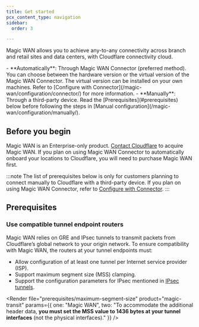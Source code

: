 ```yaml
---
title: Get started
pcx_content_type: navigation
sidebar:
  order: 3

---
```



Magic WAN allows you to achieve any-to-any connectivity across branch and retail sites and data centers, with Cloudflare connectivity cloud.

<Card icon="setting" title="Magic WAN set up options">
- **Automatically**: Through Magic WAN Connector (preferred method). You can choose between the hardware version or the virtual version of the Magic WAN Connector. The virtual version can be installed on your own machines. Refer to [Configure with Connector](/magic-wan/configuration/connector/) for more information.
- **Manually**: Through a third-party device. Read the [Prerequisites](#prerequisites) below before following the steps in [Manual configuration](/magic-wan/configuration/manually/).
</Card>

## Before you begin

Magic WAN is an Enterprise-only product. [Contact Cloudflare](https://www.cloudflare.com/magic-wan/) to acquire Magic WAN. If you plan on using Magic WAN Connector to automatically onboard your locations to Cloudflare, you will need to purchase Magic WAN first.

:::note
The list of prerequisites below is only for customers planning to connect manually to Cloudflare with a third-party device. If you plan on using Magic WAN Connector, refer to [Configure with Connector](/magic-wan/configuration/connector/).
:::

## Prerequisites

### Use compatible tunnel endpoint routers

Magic WAN relies on <GlossaryTooltip term="GRE tunnel" link="/magic-wan/reference/tunnels/">GRE</GlossaryTooltip> and <GlossaryTooltip term="IPsec tunnel" link="/magic-wan/reference/tunnels/#ipsec-tunnels">IPsec tunnels</GlossaryTooltip> to transmit packets from Cloudflare’s global network to your origin network. To ensure compatibility with Magic WAN, the routers at your tunnel endpoints must:

- Allow configuration of at least one tunnel per Internet service provider (ISP).
- Support <GlossaryTooltip term="maximum segment size (MSS)">maximum segment size (MSS)</GlossaryTooltip> clamping.
- Support the configuration parameters for IPsec mentioned in [IPsec tunnels](/magic-wan/reference/tunnels/#supported-configuration-parameters).

<Render file="prerequisites/maximum-segment-size" product="magic-transit" params={{ one: "Magic WAN", two: "To accommodate the additional header data, **you must set the MSS value to 1436 bytes at your tunnel interfaces** (not the physical interfaces)." }} />

<Render file="prerequisites/router-vendor-guidelines-mss-settings-origin" product="magic-transit" />
